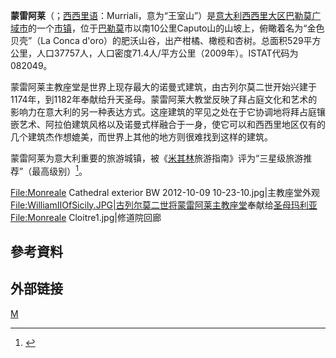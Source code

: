 {{Infobox CityIT |
  name              = 蒙雷阿莱|
  native_name       = Monreale|
  official_name     = Comune di Monreale|
  image_skyline=Monreale1(js).jpg|
  image_caption=主教座堂内部|
  region            = [[西西里|西西里]] |
  province          = [[巴勒莫广域市|巴勒莫广域市]] |
  elevation_m       = 310|
  area_total_km2   = 529|
  population_as_of  = 2009年|
  population_total = 37757|
  population_density_km2 =59|
  timezone          = [[欧洲中部时间|欧洲中部时间]], [[Coordinated_Universal_Time|UTC]]+1|
  coordinates       = {{coord|38|05|N|13|17|E|region:IT_type:city(31964)}} |
  frazioni          =  |
  telephone         = 091|
  postalcode        = 90046|
  gentilic          = |
  saint             = San Castrenze|
  day               = 2月2日|
  mayor             = Salvatore Gullo|
  website           = {{URL|http://www.comune.monreale.pa.it/}}|
  mapx =38.08|
  mapy = 13.283|
}}
'''蒙雷阿莱'''（{{lang-it|Monreale}}；[[西西里语|西西里语]]：Murriali，意为“王室山”）是[[意大利|意大利]][[西西里岛|西西里大区]][[巴勒莫广域市|巴勒莫广域市]]的一个[[市镇_(意大利)|市镇]]，位于[[巴勒莫|巴勒莫]]市以南10公里Caputo山的山坡上，俯瞰着名为“金色贝壳”（La Conca d'oro）的肥沃山谷，出产柑橘、橄榄和杏树。总面积529平方公里，人口37757人，人口密度71.4人/平方公里（2009年）。ISTAT代码为082049。

蒙雷阿莱主教座堂是世界上现存最大的诺曼式建筑，由古列尔莫二世开始兴建于1174年，到1182年奉献给升天圣母。蒙雷阿莱大教堂反映了拜占庭文化和艺术的影响力在意大利的另一种表达方式。这座建筑的罕见之处在于它协调地将拜占庭镶嵌艺术、阿拉伯建筑风格以及诺曼式样融合于一身，使它可以和西西里地区仅有的几个建筑杰作想媲美，而世界上其他的地方则很难找到这样的建筑。

蒙雷阿莱为意大利重要的旅游城镇，被《[[米其林|米其林]]旅游指南》评为“三星级旅游推荐”（最高级别）<ref>{{Cite web|url=https://travelguide.michelin.com/europe/italy/sicily/palermo/monreale|title=Travelguide Monreale|accessdate=2020-04-23|author=travelguide.michelin.com|language=en|publisher=travelguide.michelin.com|archive-date=2021-01-23|archive-url=https://web.archive.org/web/20210123024550/https://travelguide.michelin.com/europe/italy/sicily/palermo/monreale|dead-url=no}}</ref>。

<gallery>
File:Monreale Cathedral exterior BW 2012-10-09 10-23-10.jpg|主教座堂外观
File:WilliamIIOfSicily.JPG|古列尔莫二世将[[蒙雷阿莱主教座堂|蒙雷阿莱主教座堂]]奉献给[[圣母玛利亚|圣母玛利亚]]
File:Monreale Cloitre1.jpg|修道院回廊
</gallery>

==參考資料==
{{Reflist}}

==外部链接==

{{巴勒莫廣域市市鎮}}

{{Authority control}}
[[Category:巴勒莫广域市市镇|M]]
